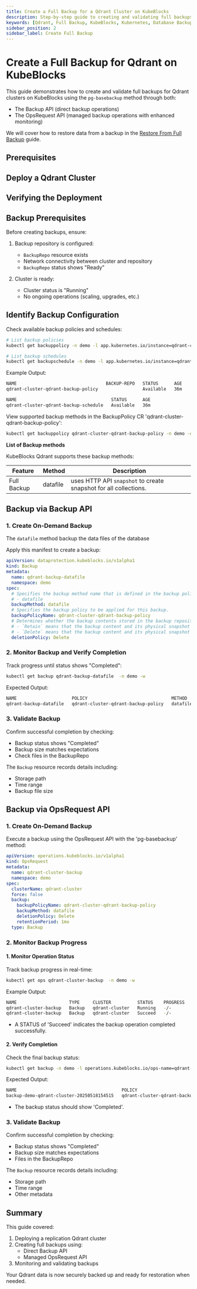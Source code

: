 ```yaml
---
title: Create a Full Backup for a Qdrant Cluster on KubeBlocks
description: Step-by-step guide to creating and validating full backups for Qdrant clusters using Backup API and OpsRequest API in KubeBlocks.
keywords: [Qdrant, Full Backup, KubeBlocks, Kubernetes, Database Backup, XtraBackup]
sidebar_position: 2
sidebar_label: Create Full Backup
---
```




# Create a Full Backup for Qdrant on KubeBlocks

This guide demonstrates how to create and validate full backups for Qdrant clusters on KubeBlocks using the `pg-basebackup` method through both:
- The Backup API (direct backup operations)
- The OpsRequest API (managed backup operations with enhanced monitoring)

We will cover how to restore data from a backup in the [Restore From Full Backup](./05-restoring-from-full-backup) guide.

## Prerequisites


<Prerequisites />

## Deploy a Qdrant Cluster


<CreateCluster />

## Verifying the Deployment


<VerifyCluster />

## Backup Prerequisites

Before creating backups, ensure:
1. Backup repository is configured:
   - `BackupRepo` resource exists
   - Network connectivity between cluster and repository
   - `BackupRepo` status shows "Ready"

2. Cluster is ready:
   - Cluster status is "Running"
   - No ongoing operations (scaling, upgrades, etc.)

## Identify Backup Configuration

Check available backup policies and schedules:

```bash
# List backup policies
kubectl get backuppolicy -n demo -l app.kubernetes.io/instance=qdrant-cluster

# List backup schedules
kubectl get backupschedule -n demo -l app.kubernetes.io/instance=qdrant-cluster
```

Example Output:
```bash
NAME                                  BACKUP-REPO   STATUS      AGE
qdrant-cluster-qdrant-backup-policy                 Available   36m

NAME                                    STATUS      AGE
qdrant-cluster-qdrant-backup-schedule   Available   36m
```

View supported backup methods in the BackupPolicy CR 'qdrant-cluster-qdrant-backup-policy':

```bash
kubectl get backuppolicy qdrant-cluster-qdrant-backup-policy -n demo -oyaml | yq '.spec.backupMethods[].name'
```
**List of Backup methods**

KubeBlocks Qdrant supports these backup methods:

| Feature           | Method          | Description |
|-------------|--------|------------|
| Full Backup | datafile | uses HTTP API `snapshot` to create snapshot for all collections. |

## Backup via Backup API

### 1. Create On-Demand Backup

The `datafile` method backup the data files of the database

Apply this manifest to create a backup:

```yaml
apiVersion: dataprotection.kubeblocks.io/v1alpha1
kind: Backup
metadata:
  name: qdrant-backup-datafile
  namespace: demo
spec:
  # Specifies the backup method name that is defined in the backup policy.
  # - datafile
  backupMethod: datafile
  # Specifies the backup policy to be applied for this backup.
  backupPolicyName: qdrant-cluster-qdrant-backup-policy
  # Determines whether the backup contents stored in the backup repository should be deleted when the backup custom resource(CR) is deleted. Supported values are `Retain` and `Delete`.
  # - `Retain` means that the backup content and its physical snapshot on backup repository are kept.
  # - `Delete` means that the backup content and its physical snapshot on backup repository are deleted.
  deletionPolicy: Delete
```

### 2. Monitor Backup and Verify Completion

Track progress until status shows "Completed":

```bash
kubectl get backup qdrant-backup-datafile  -n demo -w
```

Expected Output:

```bash
NAME                     POLICY                                METHOD     REPO            STATUS      TOTAL-SIZE   DURATION   DELETION-POLICY   CREATION-TIME          COMPLETION-TIME        EXPIRATION-TIME
qdrant-backup-datafile   qdrant-cluster-qdrant-backup-policy   datafile   <BACKUP_REPO>   Completed   0            10s        Delete            2025-05-18T15:43:53Z   2025-05-18T15:44:02Z
```

### 3. Validate Backup

Confirm successful completion by checking:
- Backup status shows "Completed"
- Backup size matches expectations
- Check files in the BackupRepo

The `Backup` resource records details including:
- Storage path
- Time range
- Backup file size


## Backup via OpsRequest API

### 1. Create On-Demand Backup

Execute a backup using the OpsRequest API with the 'pg-basebackup' method:

```yaml
apiVersion: operations.kubeblocks.io/v1alpha1
kind: OpsRequest
metadata:
  name: qdrant-cluster-backup
  namespace: demo
spec:
  clusterName: qdrant-cluster
  force: false
  backup:
    backupPolicyName: qdrant-cluster-qdrant-backup-policy
    backupMethod: datafile
    deletionPolicy: Delete
    retentionPeriod: 1mo
  type: Backup
```

### 2. Monitor Backup Progress

#### 1. Monitor Operation Status

Track backup progress in real-time:
```bash
kubectl get ops qdrant-cluster-backup  -n demo -w
```

Example Output:
```bash
NAME                    TYPE     CLUSTER          STATUS    PROGRESS   AGE
qdrant-cluster-backup   Backup   qdrant-cluster   Running   -/-        5s
qdrant-cluster-backup   Backup   qdrant-cluster   Succeed   -/-        10s
```

- A STATUS of 'Succeed' indicates the backup operation completed successfully.

#### 2. Verify Completion

Check the final backup status:

```bash
kubectl get backup -n demo -l operations.kubeblocks.io/ops-name=qdrant-cluster-backup
```

Expected Output:
```bash
NAME                                        POLICY                                METHOD     REPO            STATUS      TOTAL-SIZE   DURATION   DELETION-POLICY   CREATION-TIME          COMPLETION-TIME        EXPIRATION-TIME
backup-demo-qdrant-cluster-20250518154515   qdrant-cluster-qdrant-backup-policy   datafile   <BACKUP_REPO>   Completed   0            10s        Delete            2025-05-18T15:45:15Z   2025-05-18T15:45:25Z   2025-06-17T15:45:25Z
```

- The backup status should show 'Completed'.

### 3. Validate Backup

Confirm successful completion by checking:
- Backup status shows "Completed"
- Backup size matches expectations
- Files in the BackupRepo

The `Backup` resource records details including:
- Storage path
- Time range
- Other metadata

## Summary

This guide covered:
1. Deploying a replication Qdrant cluster
2. Creating full backups using:
   - Direct Backup API
   - Managed OpsRequest API
3. Monitoring and validating backups

Your Qdrant data is now securely backed up and ready for restoration when needed.